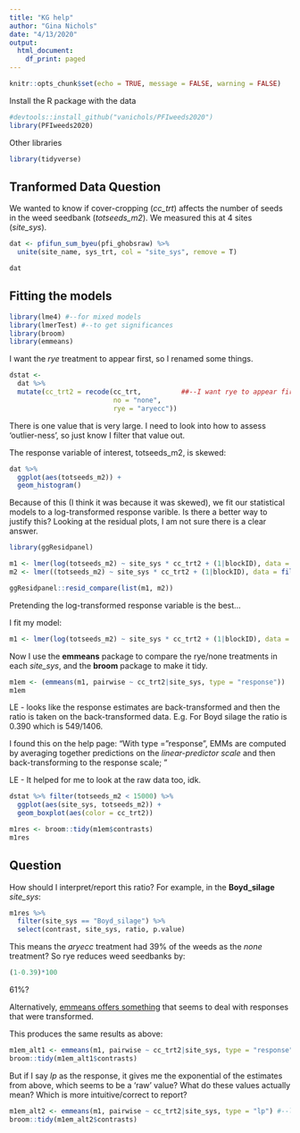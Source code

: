 ```yaml
---
title: "KG help"
author: "Gina Nichols"
date: "4/13/2020"
output:
  html_document:
    df_print: paged
---
```


```r
knitr::opts_chunk$set(echo = TRUE, message = FALSE, warning = FALSE)
```

Install the R package with the data
```r
#devtools::install_github("vanichols/PFIweeds2020")
library(PFIweeds2020)
```

Other libraries
```r
library(tidyverse)
```

## Tranformed Data Question

We wanted to know if cover-cropping (*cc_trt*) affects the number of seeds in the weed seedbank (*totseeds_m2*). We measured this at 4 sites (*site_sys*). 

```r
dat <- pfifun_sum_byeu(pfi_ghobsraw) %>% 
  unite(site_name, sys_trt, col = "site_sys", remove = T) 

dat
```



## Fitting the models
```r
library(lme4) #--for mixed models
library(lmerTest) #--to get significances
library(broom)
library(emmeans)
```

I want the *rye* treatment to appear first, so I renamed some things.
```r
dstat <- 
  dat %>% 
  mutate(cc_trt2 = recode(cc_trt,          ##--I want rye to appear first alphabetically?
                          no = "none",
                          rye = "aryecc")) 

```

There is one value that is very large. I need to look into how to assess 'outlier-ness', so just know I filter that value out.


The response variable of interest, totseeds_m2, is skewed:
```r
dat %>% 
  ggplot(aes(totseeds_m2)) +
  geom_histogram()

```


Because of this (I think it was because it was skewed), we fit our statistical models to a log-transformed response varible. Is there a better way to justify this? Looking at the residual plots, I am not sure there is a clear answer. 

```r

library(ggResidpanel)

m1 <- lmer(log(totseeds_m2) ~ site_sys * cc_trt2 + (1|blockID), data = filter(dstat, totseeds_m2 < 15000))
m2 <- lmer((totseeds_m2) ~ site_sys * cc_trt2 + (1|blockID), data = filter(dstat, totseeds_m2 < 15000))

ggResidpanel::resid_compare(list(m1, m2))

```


Pretending the log-transformed response variable is the best...

I fit my model:
```r
m1 <- lmer(log(totseeds_m2) ~ site_sys * cc_trt2 + (1|blockID), data = filter(dstat, totseeds_m2 < 15000))
```

Now I use the **emmeans** package to compare the rye/none treatments in each *site_sys*, and the **broom** package to make it tidy.

```r
m1em <- (emmeans(m1, pairwise ~ cc_trt2|site_sys, type = "response"))
m1em

```

LE - looks like the response estimates are back-transformed and then the ratio is taken on the back-transformed data. E.g. For Boyd silage the ratio is 0.390 which is 549/1406.

I found this on the help page: 
"With type = "response", EMMs are computed by averaging together predictions on the _linear-predictor scale_ and then back-transforming to the response scale; " 

LE - It helped for me to look at the raw data too, idk. 
```r
dstat %>% filter(totseeds_m2 < 15000) %>%
  ggplot(aes(site_sys, totseeds_m2)) +
  geom_boxplot(aes(color = cc_trt2))
```



```r
m1res <- broom::tidy(m1em$contrasts)
m1res

```

## Question 

How should I interpret/report this ratio? For example, in the **Boyd_silage** *site_sys*:
```r
m1res %>% 
  filter(site_sys == "Boyd_silage") %>% 
  select(contrast, site_sys, ratio, p.value)
```

This means the *aryecc* treatment had 39% of the weeds as the *none* treatment? So rye reduces weed seedbanks by:
```r
(1-0.39)*100
```
61%? 

Alternatively, [emmeans offers something](https://cran.r-project.org/web/packages/emmeans/vignettes/transformations.html) that seems to deal with responses that were transformed. 

This produces the same results as above:

```r
m1em_alt1 <- emmeans(m1, pairwise ~ cc_trt2|site_sys, type = "response")  #--ratio, must be default
broom::tidy(m1em_alt1$contrasts)
```

But if I say *lp* as the response, it gives me the exponential of the estimates from above, which seems to be a 'raw' value? What do these values actually mean? Which is more intuitive/correct to report?

```r
m1em_alt2 <- emmeans(m1, pairwise ~ cc_trt2|site_sys, type = "lp") #--log scale? back-transformed? confused
broom::tidy(m1em_alt2$contrasts)
```



